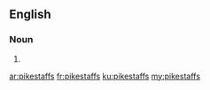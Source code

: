 ==English==

===Noun===
{{head|en|noun plural form}}

# {{plural of|pikestaff|lang=en}}

[[ar:pikestaffs]]
[[fr:pikestaffs]]
[[ku:pikestaffs]]
[[my:pikestaffs]]